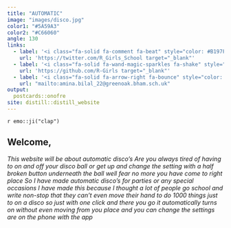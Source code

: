 ```yaml
---
title: "AUTOMATIC"
image: "images/disco.jpg"
color1: "#5A59A3"
color2: "#C66060"
angle: 130
links:
  - label: '<i class="fa-solid fa-comment fa-beat" style="color: #B197FC;"></i> comment'
    url: 'https://twitter.com/R_Girls_School target="_blank"'
  - label: '<i class="fa-solid fa-wand-magic-sparkles fa-shake" style="color: #1d83af;"></i> github' 
    url: 'https://github.com/R-Girls target="_blank"'
  - label: '<i class="fa-solid fa-arrow-right fa-bounce" style="color: #FFD43B;"></i> contact us'
    url: "mailto:amina.bilal_22@greenoak.bham.sch.uk"
output:
  postcards::onofre
site: distill::distill_website
--- 
```


`r emo::ji("clap")`

 
## **Welcome,**
*This website will be about automatic disco's* 
*Are you always tired of having to on and off your disco ball or get up and change the setting with a half broken button underneath the ball well fear no more you have come to right place* *So I have made automatic disco's for parties or any special occasions* *I have made this because I thought a lot of people go school and write non-stop that they can't even move their hand to do 1000 things just to on a disco so just with one click and there you go it automatically turns on without even moving from you place and you can change the settings are on the phone with the app* 





